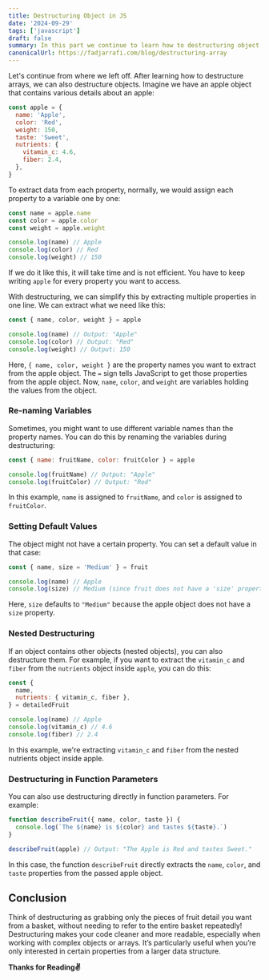 ```yaml
---
title: Destructuring Object in JS
date: '2024-09-29'
tags: ['javascript']
draft: false
summary: In this part we continue to learn how to destructuring object after we learning how to destructuring an array.
canonicalUrl: https://fadjarrafi.com/blog/destructuring-array
---
```


Let's continue from where we left off. After learning how to destructure arrays, we can also destructure objects. Imagine we have an apple object that contains various details about an apple:

```js
const apple = {
  name: 'Apple',
  color: 'Red',
  weight: 150,
  taste: 'Sweet',
  nutrients: {
    vitamin_c: 4.6,
    fiber: 2.4,
  },
}
```

To extract data from each property, normally, we would assign each property to a variable one by one:

```js
const name = apple.name
const color = apple.color
const weight = apple.weight

console.log(name) // Apple
console.log(color) // Red
console.log(weight) // 150
```

If we do it like this, it will take time and is not efficient. You have to keep writing `apple` for every property you want to access.

With destructuring, we can simplify this by extracting multiple properties in one line. We can extract what we need like this:

```js
const { name, color, weight } = apple

console.log(name) // Output: "Apple"
console.log(color) // Output: "Red"
console.log(weight) // Output: 150
```

Here, `{ name, color, weight }` are the property names you want to extract from the apple object. The `=` sign tells JavaScript to get those properties from the apple object. Now, `name`, `color`, and `weight` are variables holding the values from the object.

### Re-naming Variables

Sometimes, you might want to use different variable names than the property names. You can do this by renaming the variables during destructuring:

```js
const { name: fruitName, color: fruitColor } = apple

console.log(fruitName) // Output: "Apple"
console.log(fruitColor) // Output: "Red"
```

In this example, `name` is assigned to `fruitName`, and `color` is assigned to `fruitColor`.

### Setting Default Values

The object might not have a certain property. You can set a default value in that case:

```js
const { name, size = 'Medium' } = fruit

console.log(name) // Apple
console.log(size) // Medium (since fruit does not have a 'size' property)
```

Here, `size` defaults to `"Medium"` because the apple object does not have a `size` property.

### Nested Destructuring

If an object contains other objects (nested objects), you can also destructure them. For example, if you want to extract the `vitamin_c` and `fiber` from the `nutrients` object inside `apple`, you can do this:

```js
const {
  name,
  nutrients: { vitamin_c, fiber },
} = detailedFruit

console.log(name) // Apple
console.log(vitamin_c) // 4.6
console.log(fiber) // 2.4
```

In this example, we're extracting `vitamin_c` and `fiber` from the nested nutrients object inside apple.

### Destructuring in Function Parameters

You can also use destructuring directly in function parameters. For example:

```js
function describeFruit({ name, color, taste }) {
  console.log(`The ${name} is ${color} and tastes ${taste}.`)
}

describeFruit(apple) // Output: "The Apple is Red and tastes Sweet."
```

In this case, the function `describeFruit` directly extracts the `name`, `color`, and `taste` properties from the passed apple object.

## Conclusion

Think of destructuring as grabbing only the pieces of fruit detail you want from a basket, without needing to refer to the entire basket repeatedly! Destructuring makes your code cleaner and more readable, especially when working with complex objects or arrays. It’s particularly useful when you’re only interested in certain properties from a larger data structure.

**Thanks for Reading✌️**
